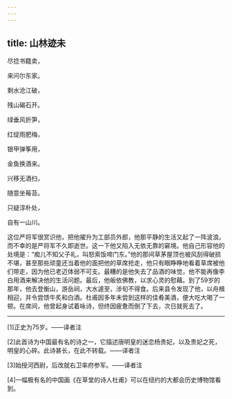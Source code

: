 ```yaml
---
---
---
```

title: 山林迹未
---



尽捻书籍卖，

来问尔东家。

剩水沧江破，

残山碣石开。

绿垂风折笋，

红绽雨肥梅，

银甲弹筝用，

金鱼换酒来。

兴移无酒扫，

随意坐莓苔。

只疑淳朴处，

自有一山川。



这位严将军很赏识他，把他擢升为工部员外郎，他那平静的生活又起了一阵波浪。而不幸的是严将军不久即逝世。这一下他又陷入无依无靠的窘境。他自己形容他的处境是：“痴儿不知父子礼，叫怒索饭啼门东。”他的那间草茅屋顶也被风刮得破损不堪，甚至那些顽童还当着他的面把他的草席抢走，他只有眼睁睁地看着草席被他们带走，因为他已老迈体弱不可支。最糟的是他失去了品酒的味觉，他不能再像李白用酒来解决他的生活问题。最后，他皈依佛教，以求心灵的慰藉。到了59岁的那年，他去登衡山，游岳祠，大水遽至，涉旬不得食。后来县令发现了他，以舟楫相迎，并令尝馈牛炙和白酒。杜甫因多年未尝到这样的佳肴美酒，便大吃大喝了一顿。在席间，他曾起身试着咏诗，但终因疲惫而倒了下去，次日就死去了。



* * *



[1]正史为75岁。——译者注

[2]此首诗为中国最有名的诗之一，它描述唐明皇的迷恋杨贵妃，以及贵妃之死，明皇的心碎。此诗甚长，在此不转载。——译者注

[3]始授河西尉，后改就右卫率府参军。——译者注

[4]一幅极有名的中国画《在草堂的诗人杜甫》可以在纽约的大都会历史博物馆看到。